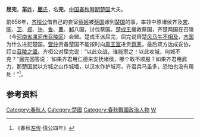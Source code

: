 {{Distinguish|屈原}}
{{模板:Infobox 先秦人物
|名称= 屈完
|图像=
|图说=
|姓=[[芈姓|芈]]
|氏=[[屈氏|屈]]
|名=完
|字=
|别名=
|别字=
|谥号=
|时代=春秋
|国家=[[楚国|楚]]
|身份=楚国[[令尹|令尹]]
|出生=
|逝世=
|在位=
|父=
|母=
|妾=
|子女=
|太子=
}}
'''屈完'''，[[羋姓|'''羋'''姓]]，[[屈氏|'''屈'''氏]]，名'''完'''，[[中国|中国]][[春秋時期|春秋時期]][[楚国|楚国]]大夫。

前656年，[[齐桓公|齐桓公]]借自己的妾室[[蔡姬|蔡姬]]被[[蔡国|蔡国]]嫁到[[楚国|楚国]]的事，率领中原诸侯齐及[[宋国|宋]]、[[陈国|陈]]、[[卫国|卫]]、[[郑国|郑]]、[[许国|许]]、[[鲁国|鲁]]、[[曹国|曹]]、[[邾国|邾]]八国，讨伐蔡国。[[楚成王|楚成王]]援救蔡国，齐楚两国在召陵（今[[河南省|河南省]][[漯河市|漯河市]][[召陵区|召陵区]]）会盟。楚成王派屈完，屈完说齊楚[[风马牛不相及|风马牛不相及]]，[[齐国|齐国]]为什么进犯楚国。[[管仲|管仲]]责备楚国不能按时向[[东周|周王室]]进贡[[苞茅|苞茅]]，最后双方达成妥协，訂立[[召陵之盟|召陵之盟]]。齐桓公对屈完说：“以此众战，谁能禦之！以此攻城，何城不克？”屈完回答说：‘如果齐君用仁德来安抚诸侯，哪个敢不顺服？如果齐君用武力，那楚国就以方城之山作城墙，以汉水作护城河，齐君兵马虽多，恐怕也没有用处！”<ref>《春秋[[左传|左传]]·僖公四年》</ref>。

== 参考资料 ==
{{reflist|2}}

{{wikisource|春秋左氏傳/僖公}}
{{wikisource|齊桓公伐楚盟屈完}}

[[Category:春秋人|Category:春秋人]]
[[Category:楚國|Category:楚國]]
[[Category:春秋戰國政治人物|Category:春秋戰國政治人物]]
[[Category:屈姓|W]]